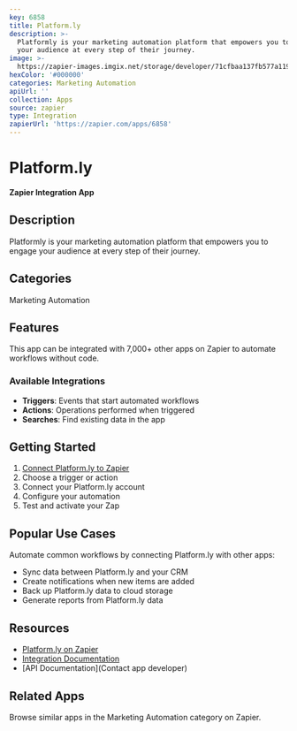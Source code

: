 ```yaml
---
key: 6858
title: Platform.ly
description: >-
  Platformly is your marketing automation platform that empowers you to engage
  your audience at every step of their journey.
image: >-
  https://zapier-images.imgix.net/storage/developer/71cfbaa137fb577a119e34c253a34ce5.png?auto=format%2Ccompress&ixlib=python-3.0.0&q=50
hexColor: '#000000'
categories: Marketing Automation
apiUrl: ''
collection: Apps
source: zapier
type: Integration
zapierUrl: 'https://zapier.com/apps/6858'
---
```

# Platform.ly

**Zapier Integration App**

## Description

Platformly is your marketing automation platform that empowers you to engage your audience at every step of their journey.

## Categories

Marketing Automation

## Features

This app can be integrated with 7,000+ other apps on Zapier to automate workflows without code.

### Available Integrations

- **Triggers**: Events that start automated workflows
- **Actions**: Operations performed when triggered
- **Searches**: Find existing data in the app

## Getting Started

1. [Connect Platform.ly to Zapier](https://zapier.com/apps/6858)
2. Choose a trigger or action
3. Connect your Platform.ly account
4. Configure your automation
5. Test and activate your Zap

## Popular Use Cases

Automate common workflows by connecting Platform.ly with other apps:

- Sync data between Platform.ly and your CRM
- Create notifications when new items are added
- Back up Platform.ly data to cloud storage
- Generate reports from Platform.ly data

## Resources

- [Platform.ly on Zapier](https://zapier.com/apps/6858)
- [Integration Documentation](https://zapier.com/apps/6858/integrations)
- [API Documentation](Contact app developer)

## Related Apps

Browse similar apps in the Marketing Automation category on Zapier.

